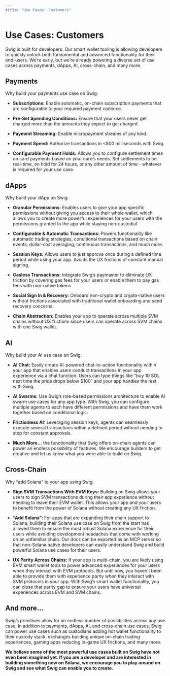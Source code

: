 ```yaml
---
title: "Use Cases: Customers"
---
```


# **Use Cases: Customers**

Swig is built for developers. Our smart wallet tooling is allowing developers to quickly unlock both fundamental and advanced functionality for their end-users. We’re early, but we’re already powering a diverse set of use cases across payments, dApps, AI, cross-chain, and many more.

## **Payments**

Why build your payments use case on Swig:

* **Subscriptions:** Enable automatic, on-chain subscription payments that are configurable to your required payment cadence.

* **Pre-Set Spending Conditions:** Ensure that your users never get charged more than the amounts they expect to get charged.

* **Payment Streaming:** Enable micropayment streams of any kind.

* **Payment Speed:** Authorize transactions in \<800 milliseconds with Swig.

* **Configurable Payment Holds:** Allows you to configure settlement times on card payments based on your card’s needs. Set settlements to be real-time, on hold for 24 hours, or any other amount of time \- whatever is required for your use case.


## **dApps**

Why build your dApp on Swig:

* **Granular Permissions:** Enables users to give your app specific permissions without giving you access to their whole wallet, which allows you to create more powerful experiences for your users with the permissions granted to the app while staying non-custodial.

* **Configurable & Automatic Transactions:** Powers functionality like automatic trading strategies, conditional transactions based on chain events, dollar-cost averaging, continuous transactions, and much more.

* **Session Keys:** Allows users to just approve once during a defined time period while using your app. Avoids the UX frictions of constant manual signing.

* **Gasless Transactions:** Integrate Swig’s paymaster to eliminate UX friction by covering gas fees for your users or enable them to pay gas fees with non-native tokens.

* **Social Sign In & Recovery:** Onboard non-crypto and crypto-native users without frictions associated with traditional wallet onboarding and seed recovery concerns.

* **Chain Abstraction:** Enables your app to operate across multiple SVM chains without UX frictions since users can operate across SVM chains with one Swig wallet.


## **AI**

Why build your AI use case on Swig:

* **AI Chat:** Easily create AI-powered chat-to-action functionality within your app that enables users conduct transactions in your app experience via a chat function. Users can type things like “buy 10 SOL next time the price drops below $100” and your app handles the rest with Swig.

* **AI Swarms:** Use Swig’s role-based permissions architecture to enable AI swarm use cases for any app type. With Swig, you can configure multiple agents to each have different permissions and have them work together based on conditional logic.

* **Frictionless AI:** Leveraging session keys, agents can seamlessly execute several transactions within a defined period without needing to stop for constant approvals.

* **Much More…** the functionality that Swig offers on-chain agents can power an endless possibility of features. We encourage builders to get creative and let us know what you were able to build on Swig.


## **Cross-Chain**

Why “add Solana” to your app using Swig:

* **Sign SVM Transactions With EVM Keys:** Building on Swig allows your users to sign SVM transactions during their app experience without needing to leave their EVM wallet. This allows your app and your users to benefit from the power of Solana without creating any UX friction.

* **“Add Solana”:** For apps that are expanding their chain support to Solana, building their Solana use case on Swig from the start has allowed them to ensure the most robust Solana experience for their users while avoiding development headaches that come with working on an unfamiliar chain. Our docs can be exported as an MCP server so that non-Solana native developers can easily understand Swig and build powerful Solana use cases for their users.

* **UX Parity Across Chains:** If your app is multi-chain, you are likely using EVM smart wallet tools to power advanced experiences for your users when they interact with EVM protocols. But until now, you haven’t been able to provide them with experience parity when they interact with SVM protocols in your app. With Swig’s smart wallet functionality, you can close that parity gap to ensure your users have universal experiences across EVM and SVM chains.


## **And more…**

Swig’s primitives allow for an endless number of possibilities across any use case. In addition to payments, dApps, AI, and cross-chain use cases, Swig can power use cases such as custodians adding hot wallet functionality to their custody stack, exchanges building unique on-chain trading experiences, gaming apps reducing in-game UX frictions, and many more.

**We believe some of the most powerful use cases built on Swig have not even been imagined yet. If you are a developer and are interested in building something new on Solana, we encourage you to play around on Swig and see what Swig can enable you to create.**